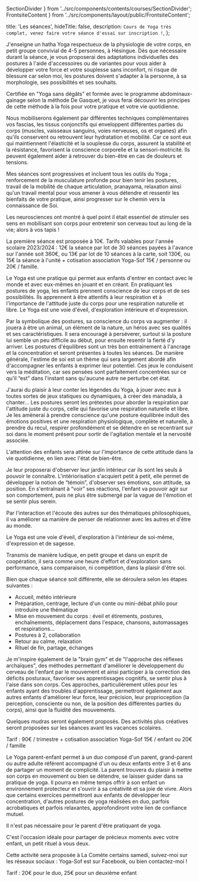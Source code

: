  SectionDivider
} from '../src/components/contents/courses/SectionDivider';
  FrontsiteContent
} from '../src/components/layout/public/FrontsiteContent';

  title: 'Les séances',
  hideTitle: false,
  description: `Cours de Yoga très complet, venez faire votre séance d'essai sur inscription !`,
};

<CourseSection course={courses.YOGA_ADULT} imageUrl="/images/shirsasana-mont-blanc-cadre.jpg">
  J'enseigne un hatha Yoga respectueux de la physiologie de votre corps, en petit groupe convivial de 4-5 personnes, à
  Hésingue. Dès que nécessaire durant la séance, je vous proposerai des adaptations individuelles des postures à l'aide
  d'accessoires ou de variantes pour vous aider à développer votre force et votre souplesse sans inconfort, ni risque de
  blessure car selon moi, les postures doivent s'adapter à la personne, à sa morphologie, ses possibilités et ses souhaits.

  Certifiée en "Yoga sans dégâts" et formée avec le programme abdominaux-gainage selon la méthode De Gasquet, je vous ferai découvrir les principes de cette méthode à la fois pour votre pratique et votre vie quotidienne.

  Nous mobiliserons également par différentes techniques complémentaires vos fascias, les tissus conjonctifs qui enveloppent différentes parties du corps (muscles, vaisseaux sanguins, voies nerveuses, os et organes) afin qu'ils conservent ou retrouvent leur hydratation et mobilité. Car ce sont eux qui maintiennent l'élasticité et la souplesse du corps, assurent la stabilité et la résistance, favorisent la conscience corporelle et la sensori-motricité. Ils peuvent également aider à retrouver du bien-être en cas de douleurs et tensions.

  Mes séances sont progressives et incluent tous les outils du Yoga ; renforcement de la musculature profonde pour bien tenir les postures,
  travail de la mobilité de chaque articulation, pranayama, relaxation ainsi qu'un
  travail mental pour vous amener à vous détendre et ressentir les bienfaits de votre pratique, ainsi progresser sur le
  chemin vers la connaissance de Soi.

  Les neurosciences ont montré à quel point il était essentiel de stimuler ses sens en mobilisant son corps pour entretenir son cerveau tout au long de la vie; alors à vos tapis !

  La première séance est proposée à 10€.
  Tarifs valables pour l'année scolaire 2023/2024 : 12€ la séance par lot de 30 séances payées à l'avance sur l'année soit 360€,
  ou 13€ par lot de 10 séances à la carte, soit 130€, ou 15€ la séance à l'unité + cotisation association Yoga-Sof 15€ / personne ou 20€ / famille.
</CourseSection>

<SectionDivider />

<CourseSection course={courses.YOGA_CHILD} imageUrl="/images/bouda-tailleur.jpg">
  Le Yoga est une pratique qui permet aux enfants d'entrer en contact avec le monde et avec eux-mêmes en jouant et en créant. En pratiquant les postures de yoga, les enfants prennent conscience de leur corps et de ses possibilités. Ils apprennent à être attentifs à leur respiration et à l'importance de l'attitude juste du corps pour une respiration naturelle et libre. Le Yoga est une voie d'éveil, d'exploration intérieure et d'expression.

  Par la symbolique des postures, sa conscience du corps va augmenter : il jouera à être un animal, un élément de la nature, un héros avec ses qualités et ses caractéristiques.
  Il sera encouragé à perséverer, surtout si la posture lui semble un peu difficile au début, pour ensuite resentir la fierté d'y arriver.
  Les postures d'équilibres sont un très bon entrainement à l'ancrage et la concentration et seront présentes à toutes les séances.
  De manière générale, l'estime de soi est un thème qui sera largement abordé afin d'accompagner les enfants à exprimer leur potentiel.
  Ces jeux le conduisent vers la méditation, car ses pensées sont parfaitement concentrées sur ce qu'il “est” dans l'instant sans
  qu'aucune autre ne perturbe cet état.

  J'aurai du plaisir à leur conter les légendes du Yoga, à jouer avec eux à toutes sortes de jeux statiques ou
  dynamiques, à créer des manadala, à chanter… Les postures seront les prétextes pour aborder la respiration par
  l'attitude juste du corps, celle qui favorise une respiration naturelle et libre. Je les amènerai à prendre conscience
  qu'une posture équilibrée induit des émotions positives et une respiration physiologique, complète et naturelle, à prendre du recul, respirer
  profondément et se détendre en se recentrant sur soi dans le moment présent pour sortir de l'agitation mentale et la nervosité associée.

  L'attention des enfants sera attirée sur l'importance de cette attitude dans la vie quotidienne, en lien avec l'état
  de bien-être.

  Je leur proposerai d'observer leur jardin intérieur car ils sont les seuls à pouvoir le connaître. L'intériorisation
  s'acquiert petit à petit, elle permet de développer la notion de “témoin”, d'observer ses émotions, son attitude, sa
  position. En s'entraînant à “voir” ses réactions, l'enfant va pouvoir agir sur son comportement, puis ne plus être
  submergé par la vague de l'émotion et se sentir plus serein.

  Par l'interaction et l'écoute des autres sur des thématiques philosophiques, il va améliorer sa manière de penser de relationner avec les autres et d'être au monde.

  Le Yoga est une voie d'éveil, d'exploration à l'intérieur de soi-même, d'expression et de sagesse.

  Transmis de manière ludique, en petit groupe et dans un esprit de coopération, il sera comme une heure d'effort et d'exploration sans
  performance, sans comparaison, ni compétition, dans la plaisir d'être soi.

  Bien que chaque séance soit différente, elle se déroulera selon les étapes suivantes :
  * Accueil, météo intérieure
  * Préparation, centrage, lecture d'un conte ou mini-débat philo pour introduire une thématique
  * Mise en mouvement du corps : éveil et étirements, postures, enchaînements, déplacement dans l'espace, chansons, automassages et respirations…
  * Postures à 2, collaboration
  * Retour au calme, relaxation
  * Rituel de fin, partage, échanges

  Je m'inspire également de la "brain gym" et de "l'approche des réflexes archaïques", des méthodes permettant d'améliorer le développement du cerveau de l'enfant par le mouvement et ainsi participer à la correction des déficits posturaux, favoriser ses apprentissages cognitifs, se sentir plus à l'aise dans son corps. Ces approches, particulièrement utiles pour les enfants ayant des troubles d'apprentissage, permettront également aux autres enfants d'améliorer leur force, leur précision, leur proprioception (la perception, consciente ou non, de la position des différentes parties du corps), ainsi que la fluidité des mouvements.

  Quelques mudras seront également proposés.
  Des activités plus créatives seront proposées sur les séances avant les vacances scolaires.

  Tarif : 90€ / trimestre + cotisation association Yoga-Sof 15€ / enfant ou 20€ / famille
</CourseSection>

<SectionDivider />

<CourseSection course={courses.YOGA_ADULT_CHILD} imageUrl="/images/yoga-enfant-arbre-plage.jpg">
  Le Yoga parent-enfant permet à un duo composé d'un parent, grand-parent ou autre adulte référent accompagné d'un ou
  deux enfants entre 3 et 6 ans de partager un moment de complicité. La parent trouvera du plaisir à mettre son corps en
  mouvement ou bien se détendre, se laisser guider dans sa pratique de yoga. Il pourra en même temps offrir à son enfant
  un environnement protecteur et s'ouvrir à sa créativité et sa joie de vivre. Alors que certains exercices permettront
  aux enfants de développer leur concentration, d'autres postures de yoga réalisées en duo, parfois acrobatiques et
  parfois relaxantes, approfondiront votre lien de confiance mutuel.

  Il n'est pas nécessaire pour le parent d'être pratiquant de yoga.

  C'est l'occasion idéale pour partager de précieux moments avec votre enfant, un petit rituel à vous deux.

  Cette activité sera proposée à La Comète certains samedi, suivez-moi sur les réseaux sociaux : Yoga-Sof est sur Facebook, ou bien contactez-moi !

  Tarif : 20€ pour le duo, 25€ pour un deuxième enfant
</CourseSection>

